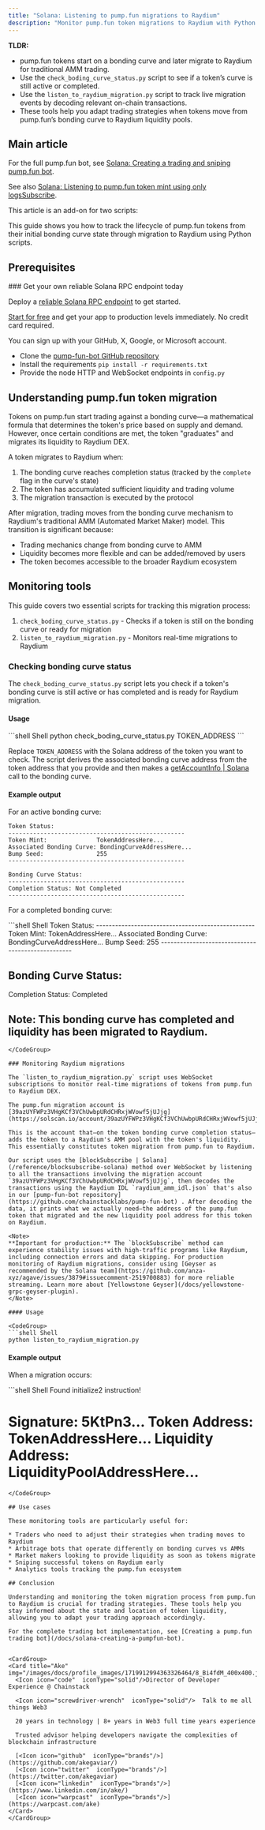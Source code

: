 ```yaml
---
title: "Solana: Listening to pump.fun migrations to Raydium"
description: "Monitor pump.fun token migrations to Raydium with Python and Chainstack. Track bonding curve completion, decode migration transactions, and adapt trading strategies."
---
```


**TLDR:**
* pump.fun tokens start on a bonding curve and later migrate to Raydium for traditional AMM trading.
* Use the `check_boding_curve_status.py` script to see if a token’s curve is still active or completed.
* Use the `listen_to_raydium_migration.py` script to track live migration events by decoding relevant on-chain transactions.
* These tools help you adapt trading strategies when tokens move from pump.fun’s bonding curve to Raydium liquidity pools.

## Main article

For the full pump.fun bot, see [Solana: Creating a trading and sniping pump.fun bot](/docs/solana-creating-a-pumpfun-bot).

See also [Solana: Listening to pump.fun token mint using only logsSubscribe](/docs/solana-listening-to-pumpfun-token-mint-using-only-logssubscribe).

This article is an add-on for two scripts:

<CardGroup>
  <Card title="check_boding_curve_status.py" href="https://github.com/chainstacklabs/pump-fun-bot/blob/main/learning-examples/check_boding_curve_status.py" icon="angle-right" horizontal />
  <Card title="listen_to_raydium_migration.py" href="https://github.com/chainstacklabs/pump-fun-bot/blob/main/learning-examples/listen_to_raydium_migration.py" icon="angle-right" horizontal />
</CardGroup>

This guide shows you how to track the lifecycle of pump.fun tokens from their initial bonding curve state through migration to Raydium using Python scripts.

## Prerequisites

<Check>
  ### Get your own reliable Solana RPC endpoint today

  Deploy a [reliable Solana RPC endpoint](https://chainstack.com/build-better-with-solana/) to get started.

  [Start for free](https://console.chainstack.com/) and get your app to production levels immediately. No credit card required.

  You can sign up with your GitHub, X, Google, or Microsoft account.
</Check>

* Clone the [pump-fun-bot GitHub repository](https://github.com/chainstacklabs/pump-fun-bot/)
* Install the requirements `pip install -r requirements.txt`
* Provide the node HTTP and WebSocket endpoints in `config.py`

## Understanding pump.fun token migration

Tokens on pump.fun start trading against a bonding curve—a mathematical formula that determines the token's price based on supply and demand. However, once certain conditions are met, the token "graduates" and migrates its liquidity to Raydium DEX.

A token migrates to Raydium when:

1. The bonding curve reaches completion status (tracked by the `complete` flag in the curve's state)
2. The token has accumulated sufficient liquidity and trading volume
3. The migration transaction is executed by the protocol

After migration, trading moves from the bonding curve mechanism to Raydium's traditional AMM (Automated Market Maker) model. This transition is significant because:

* Trading mechanics change from bonding curve to AMM
* Liquidity becomes more flexible and can be added/removed by users
* The token becomes accessible to the broader Raydium ecosystem

## Monitoring tools

This guide covers two essential scripts for tracking this migration process:

1. `check_boding_curve_status.py` - Checks if a token is still on the bonding curve or ready for migration
2. `listen_to_raydium_migration.py` - Monitors real-time migrations to Raydium

### Checking bonding curve status

The `check_boding_curve_status.py` script lets you check if a token's bonding curve is still active or has completed and is ready for Raydium migration.

#### Usage

<CodeGroup>
  ```shell Shell
  python check_boding_curve_status.py TOKEN_ADDRESS
  ```
</CodeGroup>

Replace `TOKEN_ADDRESS` with the Solana address of the token you want to check. The script derives the associated bonding curve address from the token address that you provide and then makes a [getAccountInfo | Solana](/reference/solana-getaccountinfo) call to the bonding curve.

#### Example output

For an active bonding curve:

```
Token Status:
--------------------------------------------------
Token Mint:              TokenAddressHere...
Associated Bonding Curve: BondingCurveAddressHere...
Bump Seed:               255
--------------------------------------------------

Bonding Curve Status:
--------------------------------------------------
Completion Status: Not Completed
--------------------------------------------------
```

For a completed bonding curve:

<CodeGroup>
  ```shell Shell
  Token Status:
  --------------------------------------------------
  Token Mint:              TokenAddressHere...
  Associated Bonding Curve: BondingCurveAddressHere...
  Bump Seed:               255
  --------------------------------------------------

  Bonding Curve Status:
  --------------------------------------------------
  Completion Status: Completed

  Note: This bonding curve has completed and liquidity has been migrated to Raydium.
  --------------------------------------------------
  ```
</CodeGroup>

### Monitoring Raydium migrations

The `listen_to_raydium_migration.py` script uses WebSocket subscriptions to monitor real-time migrations of tokens from pump.fun to Raydium DEX.

The pump.fun migration account is [39azUYFWPz3VHgKCf3VChUwbpURdCHRxjWVowf5jUJjg](https://solscan.io/account/39azUYFWPz3VHgKCf3VChUwbpURdCHRxjWVowf5jUJjg).

This is the account that—on the token bonding curve completion status—adds the token to a Raydium's AMM pool with the token's liquidity. This essentially constitutes token migration from pump.fun to Raydium.

Our script uses the [blockSubscribe | Solana](/reference/blocksubscribe-solana) method over WebSocket by listening to all the transactions involving the migration account `39azUYFWPz3VHgKCf3VChUwbpURdCHRxjWVowf5jUJjg`, then decodes the transactions using the Raydium IDL `raydium_amm_idl.json` that's also in our [pump-fun-bot repository](https://github.com/chainstacklabs/pump-fun-bot) . After decoding the data, it prints what we actually need—the address of the pump.fun token that migrated and the new liquidity pool address for this token on Raydium.

<Note>
  **Important for production:** The `blockSubscribe` method can experience stability issues with high-traffic programs like Raydium, including connection errors and data skipping. For production monitoring of Raydium migrations, consider using [Geyser as recommended by the Solana team](https://github.com/anza-xyz/agave/issues/3879#issuecomment-2519700883) for more reliable streaming. Learn more about [Yellowstone Geyser](/docs/yellowstone-grpc-geyser-plugin).
</Note>

#### Usage

<CodeGroup>
  ```shell Shell
  python listen_to_raydium_migration.py
  ```
</CodeGroup>

#### Example output

When a migration occurs:

<CodeGroup>
  ```shell Shell
  Found initialize2 instruction!

  Signature: 5KtPn3...
  Token Address: TokenAddressHere...
  Liquidity Address: LiquidityPoolAddressHere...
  ==================================================
  ```
</CodeGroup>

## Use cases

These monitoring tools are particularly useful for:

* Traders who need to adjust their strategies when trading moves to Raydium
* Arbitrage bots that operate differently on bonding curves vs AMMs
* Market makers looking to provide liquidity as soon as tokens migrate
* Sniping successful tokens on Raydium early
* Analytics tools tracking the pump.fun ecosystem

## Conclusion

Understanding and monitoring the token migration process from pump.fun to Raydium is crucial for trading strategies. These tools help you stay informed about the state and location of token liquidity, allowing you to adapt your trading approach accordingly.

For the complete trading bot implementation, see [Creating a pump.fun trading bot](/docs/solana-creating-a-pumpfun-bot).


<CardGroup>
  <Card title="Ake" img="/images/docs/profile_images/1719912994363326464/8_Bi4fdM_400x400.jpg">
    <Icon icon="code"  iconType="solid"/>Director of Developer Experience @ Chainstack

    <Icon icon="screwdriver-wrench"  iconType="solid"/>  Talk to me all things Web3

    20 years in technology | 8+ years in Web3 full time years experience

    Trusted advisor helping developers navigate the complexities of blockchain infrastructure

    [<Icon icon="github"  iconType="brands"/>](https://github.com/akegaviar/)
    [<Icon icon="twitter"  iconType="brands"/>](https://twitter.com/akegaviar)
    [<Icon icon="linkedin"  iconType="brands"/>](https://www.linkedin.com/in/ake/)
    [<Icon icon="warpcast"  iconType="brands"/>](https://warpcast.com/ake)
  </Card>
</CardGroup>
